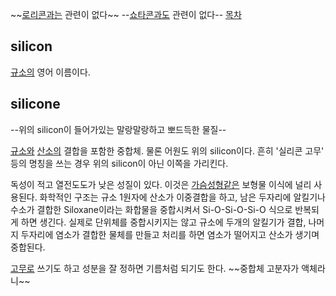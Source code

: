 ~~[[로리콘]]과는 관련이 없다~~
--[[쇼타콘]]과도 관련이 없다--
[[목차]]
== silicon ==
[[규소]]의 영어 이름이다. 

== silicone ==

--위의 silicon이 들어가있는 말랑말랑하고 뽀드득한 물질--

[[규소]]와 [[산소]]의 결합을 포함한 중합체. 물론 어원도 위의 silicon이다. 흔히 '실리콘 고무' 등의 명칭을 쓰는 경우 위의 silicon이 아닌 이쪽을 가리킨다. 

독성이 적고 열전도도가 낮은 성질이 있다. 이것은 [[가슴성형]]같은 보형물 이식에 널리 사용된다. 화학적인 구조는 규소 1원자에 산소가 이중결합을 하고, 남은 두자리에 알킬기나 수소가 결합한 Siloxane이라는 화합물을 중합시켜서 Si-O-Si-O-Si-O 식으로 반복되게 하면 생긴다. 실제로 단위체를 중합시키지는 않고 규소에 두개의 알킬기가 결합, 나머지 두자리에 염소가 결합한 물체를 만들고 처리를 하면 염소가 떨어지고 산소가 생기며 중합된다.

[[고무]]로 쓰기도 하고 성분을 잘 정하면 기름처럼 되기도 한다. ~~중합체 고분자가 액체라니~~

